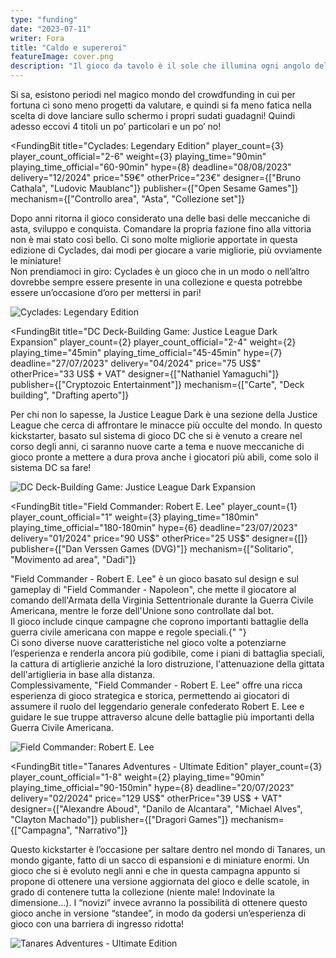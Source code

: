 ```yaml
---
type: "funding"
date: "2023-07-11"
writer: Fora
title: "Caldo e supereroi"
featureImage: cover.png
description: "Il gioco da tavolo è il sole che illumina ogni angolo dell'anima e fa fiorire i più belli sentimenti e mannaggia perché è uscito 1 ?!!?!?!"
---
```


<FundingIntro>
  Si sa, esistono periodi nel magico mondo del crowdfunding in cui per fortuna ci sono meno progetti da valutare, e
  quindi si fa meno fatica nella scelta di dove lanciare sullo schermo i propri sudati guadagni! Quindi adesso eccovi 4
  titoli un po’ particolari e un po’ no!
</FundingIntro>

<FundingBit
  title="Cyclades: Legendary Edition"
  player_count={3}
  player_count_official="2-6"
  weight={3}
  playing_time="90min"
  playing_time_official="60-90min"
  hype={8}
  deadline="08/08/2023"
  delivery="12/2024"
  price="59€"
  otherPrice="23€"
  designer={["Bruno Cathala", "Ludovic Maublanc"]}
  publisher={["Open Sesame Games"]}
  mechanism={["Controllo area", "Asta", "Collezione set"]}
>
  Dopo anni ritorna il gioco considerato una delle basi delle meccaniche di asta, sviluppo e conquista. Comandare la
  propria fazione fino alla vittoria non è mai stato così bello. Ci sono molte migliorie apportate in questa edizione di
  Cyclades, dai modi per giocare a varie migliorie, più ovviamente le miniature! <br />
  Non prendiamoci in giro: Cyclades è un gioco che in un modo o nell’altro dovrebbe sempre essere presente in una collezione
  e questa potrebbe essere un’occasione d’oro per mettersi in pari!
</FundingBit>

<img src="game1.png?t=1" alt="Cyclades: Legendary Edition" />

<FundingLink
  title="Cyclades: Legendary Edition"
  link="https://www.kickstarter.com/projects/opensesamegames/cyclades-legendary-edition"
  small
/>

<FundingBit
  title="DC Deck-Building Game: Justice League Dark Expansion"
  player_count={2}
  player_count_official="2-4"
  weight={2}
  playing_time="45min"
  playing_time_official="45-45min"
  hype={7}
  deadline="27/07/2023"
  delivery="04/2024"
  price="75 US$"
  otherPrice="33 US$ + VAT"
  designer={["Nathaniel Yamaguchi"]}
  publisher={["Cryptozoic Entertainment"]}
  mechanism={["Carte", "Deck building", "Drafting aperto"]}
>
  Per chi non lo sapesse, la Justice League Dark è una sezione della Justice League che cerca di affrontare le minacce
  più occulte del mondo. In questo kickstarter, basato sul sistema di gioco DC che si è venuto a creare nel corso degli
  anni, ci saranno nuove carte a tema e nuove meccaniche di gioco pronte a mettere a dura prova anche i giocatori più
  abili, come solo il sistema DC sa fare!
</FundingBit>

<img src="game2.png?t=1" alt="DC Deck-Building Game: Justice League Dark Expansion" />

<FundingLink
  title="DC Deck-Building Game: Justice League Dark Expansion"
  link="https://www.kickstarter.com/projects/cze/dc-deck-building-game-justice-league-dark"
  small
/>

<FundingBit
  title="Field Commander: Robert E. Lee"
  player_count={1}
  player_count_official="1"
  weight={3}
  playing_time="180min"
  playing_time_official="180-180min"
  hype={6}
  deadline="23/07/2023"
  delivery="01/2024"
  price="90 US$"
  otherPrice="25 US$"
  designer={[]}
  publisher={["Dan Verssen Games (DVG)"]}
  mechanism={["Solitario", "Movimento ad area", "Dadi"]}
>
  "Field Commander - Robert E. Lee" è un gioco basato sul design e sul gameplay di "Field Commander - Napoleon", che
  mette il giocatore al comando dell'Armata della Virginia Settentrionale durante la Guerra Civile Americana, mentre le
  forze dell'Unione sono controllate dal bot. <br />
  Il gioco include cinque campagne che coprono importanti battaglie della guerra civile americana con mappe e regole speciali.{" "}
  <br />
  Ci sono diverse nuove caratteristiche nel gioco volte a potenziarne l’esperienza e renderla ancora più godibile, come
  i piani di battaglia speciali, la cattura di artiglierie anziché la loro distruzione, l'attenuazione della gittata
  dell'artiglieria in base alla distanza. <br />
  Complessivamente, "Field Commander - Robert E. Lee" offre una ricca esperienza di gioco strategica e storica, permettendo
  ai giocatori di assumere il ruolo del leggendario generale confederato Robert E. Lee e guidare le sue truppe attraverso
  alcune delle battaglie più importanti della Guerra Civile Americana.
</FundingBit>

<img src="game3.png?t=1" alt="Field Commander: Robert E. Lee" />

<FundingLink
  title="Field Commander: Robert E. Lee"
  link="https://www.kickstarter.com/projects/danverssengames/dvg-field-commander-lee"
  small
/>

<FundingBit
  title="Tanares Adventures - Ultimate Edition"
  player_count={3}
  player_count_official="1-8"
  weight={2}
  playing_time="90min"
  playing_time_official="90-150min"
  hype={8}
  deadline="20/07/2023"
  delivery="02/2024"
  price="129 US$"
  otherPrice="39 US$ + VAT"
  designer={["Alexandre Aboud", "Danilo de Alcantara", "Michael Alves", "Clayton Machado"]}
  publisher={["Dragori Games"]}
  mechanism={["Campagna", "Narrativo"]}
>
  Questo kickstarter è l’occasione per saltare dentro nel mondo di Tanares, un mondo gigante, fatto di un sacco di
  espansioni e di miniature enormi. Un gioco che si è evoluto negli anni e che in questa campagna appunto si propone di
  ottenere una versione aggiornata del gioco e delle scatole, in grado di contenere tutta la collezione (niente male!
  Indovinate la dimensione…). I “novizi” invece avranno la possibilità di ottenere questo gioco anche in versione
  “standee”, in modo da godersi un’esperienza di gioco con una barriera di ingresso ridotta!
</FundingBit>

<img src="game4.png?t=1" alt="Tanares Adventures - Ultimate Edition" />

<FundingLink
  title="Tanares Adventures - Ultimate Edition"
  link="https://www.kickstarter.com/projects/dragorigames/tanares-adventures-ultimate-edition"
  small
/>
